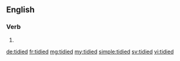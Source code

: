 ==English==

===Verb===
{{head|en}}

# {{en-past of|tidy}}

[[de:tidied]]
[[fr:tidied]]
[[mg:tidied]]
[[my:tidied]]
[[simple:tidied]]
[[sv:tidied]]
[[vi:tidied]]